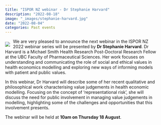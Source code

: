 ```yaml
---
title: "ISPOR NZ webinar - Dr Stephanie Harvard"
description: "2022-08-18"
image: "_images/stephanie-harvard.jpg"
date: "2022-08-04"
categories: Past events
---
```


<img src="_images/stephanie-harvard.jpg" style="float:left;margin-right:10px;margin-top:10px">

We are very pleased to announce the next webinar in the ISPOR NZ 2022 webinar series will be presented by **Dr Stephanie Harvard**. Dr Harvard is a Michael Smith Health Research Post-Doctoral Research Fellow at the UBC Faculty of Pharmaceutical Sciences. Her work focuses on understanding and communicating the role of social and ethical values in health economics modelling and exploring new ways of informing models with patient and public values.

In this webinar, Dr Harvard will describe some of her recent qualitative and philosophical work characterising value judgements in health economic modelling. Focusing on the concept of 'representational risk', she will discuss the need for public involvement in managing value judgements in modelling, highlighting some of the challenges and opportunities that this involvement presents.

The webinar will be held at **10am on Thursday 18 August**. 
